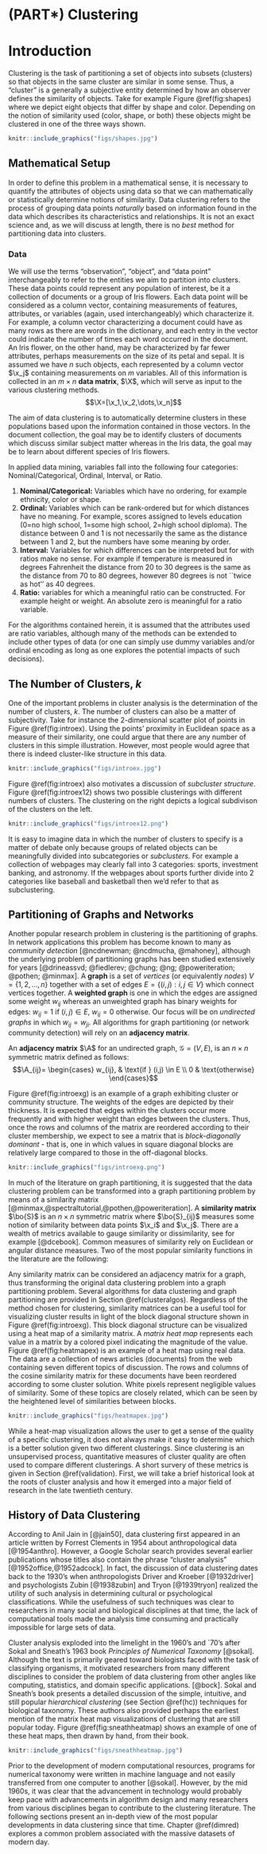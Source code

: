 # (PART\*) Clustering {-}

# Introduction {#clusintro}

Clustering is the task of partitioning a set of objects into subsets (clusters) so that objects in the same cluster are similar in some sense. Thus, a "cluster" is a generally a subjective entity determined by how an observer defines the similarity of objects. Take for example Figure \@ref(fig:shapes) where we depict eight objects that differ by shape and color. Depending on the notion of similarity used (color, shape, or both) these objects might be clustered in one of the three ways shown. 

```r
knitr::include_graphics("figs/shapes.jpg")
```


## Mathematical Setup

In order to define this problem in a mathematical sense, it is necessary to quantify the attributes of objects using data so that we can mathematically or statistically determine notions of similarity.  Data clustering refers to the process of grouping data points _naturally_ based on information found in the data which describes its characteristics and relationships.  It is not an exact science and, as we will discuss at length, there is no _best_ method for partitioning data into clusters. 

### Data

We will use the terms "observation", "object", and "data point" interchangeably to refer to the entities we aim to partition into clusters. These data points could represent any population of interest, be it a collection of documents or a group of Iris flowers. Each data point will be considered as a column vector, containing measurements of features, attributes, or variables (again, used interchangeably) which characterize it.  For example, a column vector characterizing a document could have as many rows as there are words in the dictionary, and each entry in the vector could indicate the number of times each word occurred in the document. An Iris flower, on the other hand, may be characterized by far fewer attributes, perhaps measurements on the size of its petal and sepal.  It is assumed we have $n$ such objects, each represented by a column vector $\x_j$ containing measurements on $m$ variables. All of this information is collected in an $m \times n$ __data matrix__, $\X$, which will serve as input to the various clustering methods.
$$\X=[\x_1,\x_2,\dots,\x_n]$$

The aim of data clustering is to automatically determine clusters in these populations based upon the information contained in those vectors. In the document collection, the goal may be to identify clusters of documents which discuss similar subject matter whereas in the Iris data, the goal may be to learn about different species of Iris flowers.

<!-- %In any situation where measurements are taken or data is collected, it becomes necessary to consider the presence of \textbf{noise:} erroneous, or meaningless information obscuring meaningful patterns in data. In Chapter \ref{chap2} we will discuss techniques for reducing noise in high-dimensional data (data with a large number of attributes).   -->

In applied data mining, variables fall into the following four categories: Nominal/Categorical, Ordinal, Interval, or Ratio. 
<ol>
<li> __Nominal/Categorical:__ Variables which have no ordering, for example ethnicity, color or shape.
<li> __Ordinal:__ Variables which can be rank-ordered but for which distances have no meaning. For example, scores assigned to levels education (0=no high school, 1=some high school, 2=high school diploma). The distance between 0 and 1 is not necessarily the same as the distance between 1 and 2, but the numbers have some meaning by order.
<li> __Interval:__ Variables for which differences can be interpreted but for with ratios make no sense. For example if temperature is measured in degrees Fahrenheit the distance from 20 to 30 degrees is the same as the distance from 70 to 80 degrees, however 80 degrees is not ``twice as hot'' as 40 degrees.
<li> __Ratio:__ variables for which a meaningful ratio can be constructed. For example height or weight. An absolute zero is meaningful for a ratio variable.
</ol>

For the algorithms contained herein, it is assumed that the attributes used are ratio variables, although many of the methods can be extended to include other types of data (or one can simply use dummy variables and/or ordinal encoding as long as one explores the potential impacts of such decisions). 

## The Number of Clusters, $k$

One of the important problems in cluster analysis is the determination of the number of clusters, $k$. The number of clusters can also be a matter of subjectivity. Take for instance the 2-dimensional scatter plot of points in Figure \@ref(fig:introex).  Using the points' proximity in Euclidean space as a measure of their similarity, one could argue that there are any number of clusters in this simple illustration. However, most people would agree that there is indeed cluster-like structure in this data. 

```r
knitr::include_graphics("figs/introex.jpg")
```

Figure \@ref(fig:introex) also motivates a discussion of _subcluster structure_. Figure \@ref(fig:introex12) shows two possible clusterings with different numbers of clusters. The clustering on the right depicts a logical subdivison of the clusters on the left.


```r
knitr::include_graphics("figs/introex12.png")
```


It is easy to imagine data in which the number of clusters to specify is a matter of debate only because groups of related objects can be meaningfully divided into subcategories or _subclusters._ For example a collection of webpages may clearly fall into 3 categories: sports, investment banking, and astronomy. If the webpages about sports further divide into 2 categories like baseball and basketball then we'd refer to that as subclustering. 

## Partitioning of Graphs and Networks

Another popular research problem in clustering is the partitioning of graphs. In network applications this problem has become known to many as _community detection_ [@ncdnewman; @ncdmucha, @mahoney], although the underlying problem of partitioning graphs has been studied extensively for years [@drineassvd; @fiedlerev; @chung; @ng; @poweriteration; @pothen; @minmax]. A __graph__ is a set of _vertices_ (or equivalently _nodes_) $V=\{1,2,\dots, n\}$ together with a set of edges $E=\{(i,j) : i,j \in V\}$ which connect vertices together. A __weighted graph__ is one in which the edges are assigned some weight $w_{ij}$ whereas an unweighted graph has binary weights for edges: $w_{ij}=1$ if $(i,j) \in E$, $w_{ij}=0$ otherwise. Our focus will be on _undirected graphs_ in which $w_{ij}=w_{ji}$.  All algorithms for graph partitioning (or network community detection) will rely on an __adjacency matrix__. 

:::{.definition  name='Adjacency Matrix' #adjmat} 
An __adjacency matrix__ $\A$ for an undirected graph, $\mathcal{G}=(V,E)$, is an $n \times n$ symmetric matrix defined as follows:
$$\A_{ij}=
\begin{cases}
w_{ij}, & \text{if } (i,j) \in E \\
0 & \text{otherwise}
\end{cases}$$
:::

Figure \@ref(fig:introexg) is an example of a graph exhibiting cluster or community structure. The weights of the edges are depicted by their thickness. It is expected that edges within the clusters occur more frequently and with higher weight than edges between the clusters. Thus, once the rows and columns of the matrix are reordered according to their cluster membership, we expect to see a matrix that is _block-diagonally dominant_ - that is, one in which values in square diagonal blocks are relatively large compared to those in the off-diagonal blocks. 

```r
knitr::include_graphics("figs/introexg.png")
```

In much of the literature on graph partitioning, it is suggested that the data clustering problem can be transformed into a graph partitioning problem by means of a similarity matrix [@minmax,@spectraltutorial,@pothen,@poweriteration]. A __similarity matrix__ $\bo{S}$ is an $n \times n$ symmetric matrix where $\bo{S}_{ij}$ measures some notion of similarity between data points $\x_i$ and $\x_j$. There are a wealth of metrics available to gauge similarity or dissimilarity, see for example [@dcebook]. Common measures of similarity rely on Euclidean or angular distance measures. Two of the most popular similarity functions in the literature are the following:
\begin{itemize}
\item \textbf{Gaussian Similarity:} $$\bo{S}_{ij} =\mbox{exp}(-\frac{\|\x_i-\x_j\|^2}{2\alpha^2})$$ where $\alpha$ is a tuning parameter.
\item \textbf{Cosine Similarity:} $$\bo{S}_{ij}=\cos (\x_i,\x_j) = \frac{\x_i^T\x_j}{\|\x_i\|\|\x_j\|}$$
\end{itemize}

Any similarity matrix can be considered an adjacency matrix for a graph, thus transforming the original data clustering problem into a graph partitioning problem. Several algorithms for data clustering and graph partitioning are provided in Section \@ref(clusteralgos). Regardless of the method chosen for clustering, similarity matrices can be a useful tool for visualizing cluster results in light of the block diagonal structure shown in Figure \@ref(fig:introexg). This block diagonal structure can be visualized using a heat map of a similarity matrix. A _matrix heat map_ represents each value in a matrix by a colored pixel indicating the magnitude of the value. Figure \@ref(fig:heatmapex) is an example of a heat map using real data. The data are a collection of news articles (documents) from the web containing seven different topics of discussion. The rows and columns of the cosine similarity matrix for these documents have been reordered according to some cluster solution. White pixels represent negligible values of similarity.  Some of these topics are closely related, which can be seen by the heightened level of similarities between blocks.

```r
knitr::include_graphics("figs/heatmapex.jpg")
```


While a heat-map visualization allows the user to get a sense of the quality of a specific clustering, it does not always make it easy to determine which is a better solution given two different clusterings. Since clustering is an unsupervised process, quantitative measures of cluster quality are often used to compare different clusterings.  A short survery of these metrics is given in Section \@ref(validation). First, we will take a brief historical look at the roots of cluster analysis and how it emerged into a major field of research in the late twentieth century.

## History of Data Clustering

According to Anil Jain in [@jain50], data clustering first appeared in an article written by Forrest Clements in 1954 about anthropological data [@1954anthro]. However, a Google Scholar search provides several earlier publications whose titles also contain the phrase "cluster analysis" [@1952office,@1952adcock]. In fact, the discussion of data clustering dates back to the 1930's when anthropologists Driver and Kroeber [@1932driver] and psychologists Zubin [@1938zubin] and Tryon [@1939tryon] realized the utility of such analysis in determining cultural or psychological classifications. While the usefulness of such techniques was clear to researchers in many social and biological disciplines at that time, the lack of computational tools made the analysis time consuming and practically impossible for large sets of data. 

Cluster analysis exploded into the limelight in the 1960's and `70's after Sokal and Sneath's 1963 book _Principles of Numerical Taxonomy_ [@sokal]. Although the text is primarily geared toward biologists faced with the task of classifying organisms, it  motivated researchers from many different disciplines to consider the problem of data clustering from other angles like computing, statistics, and domain specific applications. [@bock].  Sokal and Sneath's book presents a detailed discussion of the simple, intuitive, and still popular _hierarchical clustering_ (see Section \@ref(hc)) techniques for biological taxonomy.  These authors also provided perhaps the earliest mention of the matrix heat map visualizations of clustering that are still popular today. Figure \@ref(fig:sneathheatmap) shows an example of one of these heat maps, then drawn by hand, from their book. 

```r
knitr::include_graphics("figs/sneathheatmap.jpg")
```

Prior to the development of modern computational resources, programs for numerical taxonomy were written in machine language and not easily transferred from one computer to another [@sokal]. However, by the mid 1960s, it was clear that the advancement in technology would probably keep pace with advancements in algorithm design and many researchers from various disciplines began to contribute to the clustering literature. The following sections present an in-depth view of the most popular developments in data clustering since that time. Chapter \@ref(dimred) explores a common problem associated with the massive datasets of modern day.


